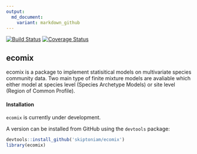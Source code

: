 ```yaml
---
output:
  md_document:
    variant: markdown_github
---
```


[![Build Status](https://travis-ci.org/skiptoniam/ecomix.svg?branch=master)](https://travis-ci.org/skiptoniam/ecomix)
[![Coverage Status](https://img.shields.io/codecov/c/github/skiptoniam/ecomix/master.svg)](https://codecov.io/github/skiptoniam/ecomix?branch=master)

## ecomix

ecomix is a package to implement statisitical models on multivariate species community data. Two main type of finite mixture models are avaliable which either model at species level (Species Archetype Models) or site level (Region of Common Profile). 

#### Installation

`ecomix` is currently under development.

A version can be installed from GitHub using the `devtools` package: 

```r
devtools::install_github('skiptoniam/ecomix')
library(ecomix)
```
